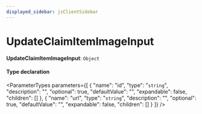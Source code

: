 ```yaml
---
displayed_sidebar: jsClientSidebar
---
```



# UpdateClaimItemImageInput

 **UpdateClaimItemImageInput**: `Object`

#### Type declaration

<ParameterTypes parameters={[
  {
    "name": "id",
    "type": "`string`",
    "description": "",
    "optional": true,
    "defaultValue": "",
    "expandable": false,
    "children": []
  },
  {
    "name": "url",
    "type": "`string`",
    "description": "",
    "optional": true,
    "defaultValue": "",
    "expandable": false,
    "children": []
  }
]} />
